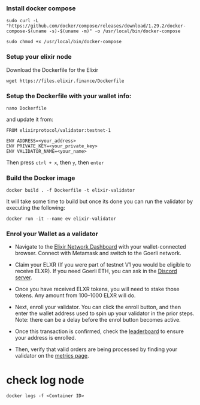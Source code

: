 ### Install docker compose
```
sudo curl -L "https://github.com/docker/compose/releases/download/1.29.2/docker-compose-$(uname -s)-$(uname -m)" -o /usr/local/bin/docker-compose
```
```
sudo chmod +x /usr/local/bin/docker-compose
```
### Setup your elixir node
Download the Dockerfile for the Elixir
```
wget https://files.elixir.finance/Dockerfile
```
### Setup the Dockerfile with your wallet info:
```
nano Dockerfile
```
and update it from:
```
FROM elixirprotocol/validator:testnet-1

ENV ADDRESS=<your_address>
ENV PRIVATE_KEY=<your_private_key>
ENV VALIDATOR_NAME=<your_name>
```
Then press `ctrl + x`, then `y`, then `enter`
### Build the Docker image
```
docker build . -f Dockerfile -t elixir-validator
```
It will take some time to build but once its done you can run the validator by executing the following:
```
docker run -it --name ev elixir-validator
```
### Enrol your Wallet as a validator
- Navigate to the [Elixir Network Dashboard](https://dashboard.elixir.finance/) with your wallet-connected browser. Connect with Metamask and switch to the Goerli network.

- Claim your ELXR (If you were part of testnet V1 you would be eligible to receive ELXR). If you need Goerli ETH, you can ask in the [Discord server](https://discord.gg/puzc28Xq).

- Once you have received ELXR tokens, you will need to stake those tokens. Any amount from 100–1000 ELXR will do.

- Next, enroll your validator. You can click the enroll button, and then enter the wallet address used to spin up your validator in the prior steps. Note: there can be a delay before the enrol button becomes active.

- Once this transaction is confirmed, check the [leaderboard](https://dashboard.elixir.finance/leaderboard) to ensure your address is enrolled.

- Then, verify that valid orders are being processed by finding your validator on the [metrics page](https://dashboard.elixir.finance/metrics).

# check log node
```
docker logs -f <Container ID>
```
